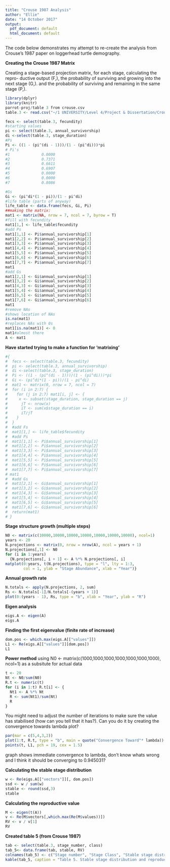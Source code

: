 ```yaml
---
title: "Crouse 1987 Analysis"
author: "Ellie"
date: "14 October 2017"
output:
  pdf_document: default
  html_document: default
---
```

The code below demonstrates my attempt to re-create the analysis from Crouse's 1987 paper on loggerhead turtle demography. 

**Creating the Crouse 1987 Matrix** 

Creating a stage-based projection matrix, for each stage, 
calculating the repro- ductive output (F,), the probability of surviving and growing into the next stage (G,). and the probability of surviving and 
remaining in the same stage (P,).

```r
library(dplyr)
library(knitr)
parrot-proj/table 3 from crouse.csv
table.3 <- read.csv("~/1 UNIVERSITY/Level 4/Project & Dissertation/Crouse 1987/table 3 from crouse.csv")
```
```r
fecs <- select(table.3, fecundity)
#starting values 
pi <- select(table.3, annual_survivorship)
di <-select(table.3, stage_duration)
#Ps
Pi <- ((1 - (pi^(di - 1)))/(1 - (pi^di)))*pi
# Pi's
#1              0.0000
#2              0.7371
#3              0.6611
#4              0.6907
#5              0.0000
#6              0.0000
#7              0.8086

#Gs
Gi <- (pi^di*(1 - pi))/(1 - pi^di) 
#life table (parts of anyway)
life_table <- data.frame(fecs, Gi, Pi)
##making the matrix: 
mat1 <- matrix(NA, nrow = 7, ncol = 7, byrow = T) 
#fill with fecundity 
mat1[1,] <- life_table$fecundity 
#add Ps 
mat1[1,1] <- Pi$annual_survivorship[1] 
mat1[2,2] <- Pi$annual_survivorship[2] 
mat1[3,3] <- Pi$annual_survivorship[3]
mat1[4,4] <- Pi$annual_survivorship[4]
mat1[5,5] <- Pi$annual_survivorship[5]
mat1[6,6] <- Pi$annual_survivorship[6]
mat1[7,7] <- Pi$annual_survivorship[7]
mat1
#add Gs 
mat1[2,1] <- Gi$annual_survivorship[1]
mat1[3,2] <- Gi$annual_survivorship[2]
mat1[4,3] <- Gi$annual_survivorship[3]
mat1[5,4] <- Gi$annual_survivorship[4]
mat1[6,5] <- Gi$annual_survivorship[5]
mat1[7,6] <- Gi$annual_survivorship[6] 
mat1
#remove NAs
#shows location of NAs
is.na(mat1)
#replaces NAs with 0s
mat1[is.na(mat1)] <- 0
mat1#almost there 
A <- mat1  
```
**Have started trying to make a function for 'matrixing'**
```r
#{
#  fecs <- select(table.3, fecundity)
#  pi <- select(table.3, annual_survivorship)
#  di <-select(table.3, stage_duration)
#  Pi <- ((1 - (pi^(di - 1)))/(1 - (pi^di)))*pi
#  Gi <- (pi^di*(1 - pi))/(1 - pi^di)
#  mat1 <- matrix(0, nrow = 7, ncol = 7)
#  for (i in 2:7) {
#    for (j in 2:7) mat1[i, j] <- {
#     x <- subset(stage_duration, stage_duration == j)
#      jT <- nrow(x)
#      iT <- sum(x$stage_duration == i)
#      iT/jT
#    }
#  }
#  #add Fs
#  mat1[1,] <- life_table$fecundity 
#  #add Ps 
#  mat1[1,1] <- Pi$annual_survivorship[1] 
#  mat1[2,2] <- Pi$annual_survivorship[2] 
#  mat1[3,3] <- Pi$annual_survivorship[3]
#  mat1[4,4] <- Pi$annual_survivorship[4]
#  mat1[5,5] <- Pi$annual_survivorship[5]
#  mat1[6,6] <- Pi$annual_survivorship[6]
#  mat1[7,7] <- Pi$annual_survivorship[7]
# mat1
#  #add Gs 
#  mat1[2,1] <- Gi$annual_survivorship[1]
#  mat1[3,2] <- Gi$annual_survivorship[2]
#  mat1[4,3] <- Gi$annual_survivorship[3]
#  mat1[5,4] <- Gi$annual_survivorship[4]
#  mat1[6,5] <- Gi$annual_survivorship[5]
#  mat1[7,6] <- Gi$annual_survivorship[6] 
#  return(mat1)
# }
```
**Stage structure growth (multiple steps)**
```r
N0 <- matrix(c(10000,10000,10000,10000,10000,10000,10000), ncol=1)
years <- 20
N.projections <- matrix(0, nrow = nrow(A), ncol = years + 1) 
N.projections[,1] <- N0 
for (i in 1:years) 
  {N.projections[, i + 1] <- A %*% N.projections[, i] 
matplot(0:years, t(N.projections), type = "l", lty = 1:3, 
        col = 1, ylab = "Stage Abundance", xlab = "Year")}
```
**Annual growth rate**
```r
N.totals <- apply(N.projections, 2, sum)
Rs <- N.totals[-1]/N.totals[-(years + 1)]
plot(0:(years - 1), Rs, type = "b", xlab = "Year", ylab = "R") 
```
**Eigen analysis** 
```r
eigs.A <- eigen(A)
eigs.A
```
**Finding the first eigenvalue (finite rate of increase)**
```r
dom.pos <- which.max(eigs.A[["values"]])
L1 <- Re(eigs.A[["values"]][dom.pos])
L1
```
**Power method** 
using N0 <- matrix(c(1000,1000,1000,1000,1000,1000,1000), ncol=1) as a subsitute for actual data 
```r
t <- 20
Nt <- N0/sum(N0)
R.t <- numeric(t)
for (i in 1:t) R.t[i] <- {
  Nt1 <- A %*% Nt
  R <- sum(Nt1)/sum(Nt)
  R
} 
```
You might need to adjust the number of iterations to make sure the value has stabilised (how can you tell that it has?).
Can you do it by creating the convergence towards lambda plot? 
```r
par(mar = c(5,4,3,2))
plot(1:t, R.t, type = "b", main = quote("Convergence Toward"* lambda))
points(t, L1, pch = 19, cex = 1.5)
```
graph shows immediate convergence to lambda, don't know whats wrong and I think it should be converging to 0.945031? 

**Calculating the stable stage distribution** 
```r
w <- Re(eigs.A[["vectors"]][, dom.pos])
ssd <- w / sum(w)
stable <- round(ssd,3)
stable
```
**Calculating the reproductive value** 
```r
M <- eigen(t(A))
v <- Re(M$vectors[,which.max(Re(M$values))])
RV <- v / v[1]
RV 
```
**Created table 5 (from Crouse 1987)** 
```r
tab <- select(table.3, stage_number, class)
tab_5<- data.frame(tab, stable, RV)
colnames(tab_5) <- c("Stage number", "Stage Class", "Stable stage distribution (Dominant eigenvector)", "Reproductive values (left eigenvector)" )
kable(tab_5, caption = "Table 5. Stable stage distribution and reproductive values for the loggerhead population matrix given in Table 4.")
```
